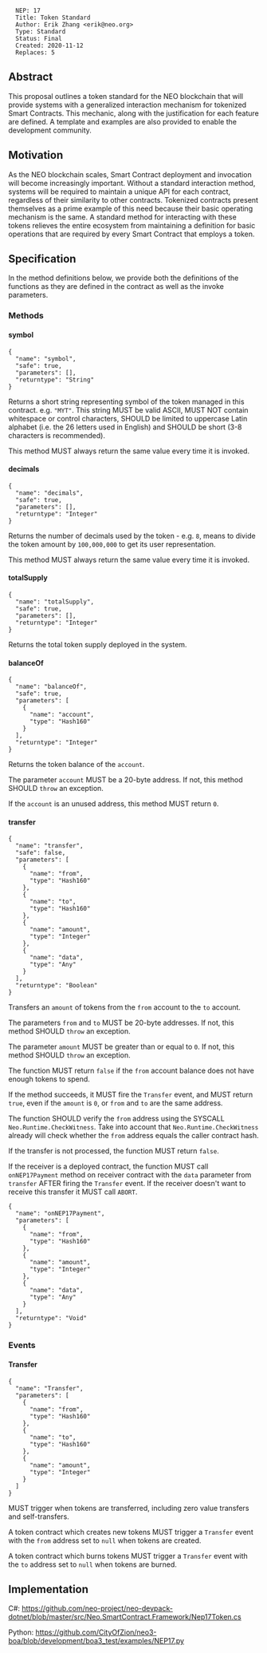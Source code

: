<pre>
  NEP: 17
  Title: Token Standard
  Author: Erik Zhang <erik@neo.org>
  Type: Standard
  Status: Final
  Created: 2020-11-12
  Replaces: 5
</pre>

==Abstract==

This proposal outlines a token standard for the NEO blockchain that will provide systems with a generalized interaction mechanism for tokenized Smart Contracts.  This mechanic, along with the justification for each feature are defined.  A template and examples are also provided to enable the development community.

==Motivation==

As the NEO blockchain scales, Smart Contract deployment and invocation will become increasingly important.  Without a standard interaction method, systems will be required to maintain a unique API for each contract, regardless of their similarity to other contracts.  Tokenized contracts present themselves as a prime example of this need because their basic operating mechanism is the same.  A standard method for interacting with these tokens relieves the entire ecosystem from maintaining a definition for basic operations that are required by every Smart Contract that employs a token.

==Specification==

In the method definitions below, we provide both the definitions of the functions as they are defined in the contract as well as the invoke parameters.

===Methods===

====symbol====

<pre>
{
  "name": "symbol",
  "safe": true,
  "parameters": [],
  "returntype": "String"
}
</pre>

Returns a short string representing symbol of the token managed in this contract. e.g. <code>"MYT"</code>. This string MUST be valid ASCII, MUST NOT contain whitespace or control characters, SHOULD be limited to uppercase Latin alphabet (i.e. the 26 letters used in English) and SHOULD be short (3-8 characters is recommended).

This method MUST always return the same value every time it is invoked.

====decimals====

<pre>
{
  "name": "decimals",
  "safe": true,
  "parameters": [],
  "returntype": "Integer"
}
</pre>

Returns the number of decimals used by the token - e.g. <code>8</code>, means to divide the token amount by <code>100,000,000</code> to get its user representation.

This method MUST always return the same value every time it is invoked.

====totalSupply====

<pre>
{
  "name": "totalSupply",
  "safe": true,
  "parameters": [],
  "returntype": "Integer"
}
</pre>

Returns the total token supply deployed in the system.

====balanceOf====

<pre>
{
  "name": "balanceOf",
  "safe": true,
  "parameters": [
    {
      "name": "account",
      "type": "Hash160"
    }
  ],
  "returntype": "Integer"
}
</pre>

Returns the token balance of the <code>account</code>.

The parameter <code>account</code> MUST be a 20-byte address. If not, this method SHOULD <code>throw</code> an exception.

If the <code>account</code> is an unused address, this method MUST return <code>0</code>.

====transfer====

<pre>
{
  "name": "transfer",
  "safe": false,
  "parameters": [
    {
      "name": "from",
      "type": "Hash160"
    },
    {
      "name": "to",
      "type": "Hash160"
    },
    {
      "name": "amount",
      "type": "Integer"
    },
    {
      "name": "data",
      "type": "Any"
    }
  ],
  "returntype": "Boolean"
}
</pre>

Transfers an <code>amount</code> of tokens from the <code>from</code> account to the <code>to</code> account.

The parameters <code>from</code> and <code>to</code> MUST be 20-byte addresses. If not, this method SHOULD <code>throw</code> an exception.

The parameter <code>amount</code> MUST be greater than or equal to <code>0</code>. If not, this method SHOULD <code>throw</code> an exception.

The function MUST return <code>false</code> if the <code>from</code> account balance does not have enough tokens to spend.

If the method succeeds, it MUST fire the <code>Transfer</code> event, and MUST return <code>true</code>, even if the <code>amount</code> is <code>0</code>, or <code>from</code> and <code>to</code> are the same address.

The function SHOULD verify the <code>from</code> address using the SYSCALL <code>Neo.Runtime.CheckWitness</code>. Take into account that <code>Neo.Runtime.CheckWitness</code> already will check whether the <code>from</code> address equals the caller contract hash.

If the transfer is not processed, the function MUST return <code>false</code>.

If the receiver is a deployed contract, the function MUST call <code>onNEP17Payment</code> method on receiver contract with the <code>data</code> parameter from <code>transfer</code> AFTER firing the <code>Transfer</code> event. If the receiver doesn't want to receive this transfer it MUST call <code>ABORT</code>.

<pre>
{
  "name": "onNEP17Payment",
  "parameters": [
    {
      "name": "from",
      "type": "Hash160"
    },
    {
      "name": "amount",
      "type": "Integer"
    },
    {
      "name": "data",
      "type": "Any"
    }
  ],
  "returntype": "Void"
}
</pre>

===Events===

====Transfer====

<pre>
{
  "name": "Transfer",
  "parameters": [
    {
      "name": "from",
      "type": "Hash160"
    },
    {
      "name": "to",
      "type": "Hash160"
    },
    {
      "name": "amount",
      "type": "Integer"
    }
  ]
}
</pre>

MUST trigger when tokens are transferred, including zero value transfers and self-transfers.

A token contract which creates new tokens MUST trigger a <code>Transfer</code> event with the <code>from</code> address set to <code>null</code> when tokens are created.

A token contract which burns tokens MUST trigger a <code>Transfer</code> event with the <code>to</code> address set to <code>null</code> when tokens are burned.

==Implementation==

C#: https://github.com/neo-project/neo-devpack-dotnet/blob/master/src/Neo.SmartContract.Framework/Nep17Token.cs

Python: https://github.com/CityOfZion/neo3-boa/blob/development/boa3_test/examples/NEP17.py
